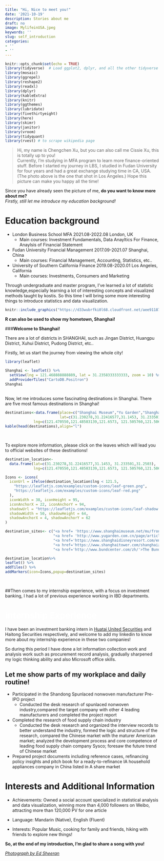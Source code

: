 ```yaml
---
title: "Hi, Nice to meet you!"
date: '2021-10-19'
description: Stories about me
draft: no
image: MylifeinUSA.jpeg
keywords: ''
slug: self_introduction
categories:
- ''
- ''
---
```


```r
knitr::opts_chunk$set(echo = TRUE)
library(tidyverse)  # Load ggplot2, dplyr, and all the other tidyverse packages
library(mosaic)
library(ggrepel)
library(reshape2)
library(readxl)
library(dplyr)
library(kableExtra)
library(knitr)
library(ggthemes)
library(lubridate)
library(fivethirtyeight)
library(here)
library(skimr)
library(janitor)
library(vroom)
library(tidyquant)
library(rvest) # to scrape wikipedia page
```

> Hi, my name is Chengchen Xu, but you can also call me Cissie Xu, this is totally up to you! \n\
Currently, I'm studying in MFA program to learn more finance-oriented stuff. Before I started my journey in LBS, I studied in Fudan University for four years and had a great exchange studying time in CA, USA. (The photo above is the one that shot in Los Angeles.) Hope this picture can make you happy all the time!


Since you have already seen the picture of me, **do you want to know more about me?**\n\
*Firstly, still let me introduce my education background!*

# **<span style="color:light grey;">Education background</span>**
-   London Business School              MFA                     2021.08-2022.08   London, UK
    -  Main courses: Investment Fundamentals, Data Anayltics For Finance, Anaylsis of Financial Statement
-   Fudan University                    Financial Management    2017.09-2021.07   Shanghai, China
    -  Main courses: Financial Management, Accounting, Statistics, etc..

-   University of Southern California   Finance                 2019.08-2020.01         Los Angeles, California
    -  Main courses: Investments, Consumers and Marketing
    
Through undergraduate and master program, I've learned a lot of statistic knowledge,especially learning a lot of interesting concepts and visualized methods taught by kostis.
So this time I will bring some more interesting things to introduce statistics and data visualization.

```r
knitr::include_graphics("https://d33wubrfki0l68.cloudfront.net/aee91187a9c6811a802ddc524c3271302893a149/a7003/images/bandthree2.png")
```

**R can also be used to show my hometown, Shanghai! **

###**Welcome to Shanghai!**

There are a lot of districts in SHANGHAI, such as Jingan District, Huangpu District, Xuhui District, Pudong District, etc..

Firstly, let us start the journey from viewing the whole city!


```r
library(leaflet)

Shanghai <- leaflet() %>% 
  setView(lng = 121.468888888889, lat = 31.2358333333333, zoom = 10) %>% 
  addProviderTiles("CartoDB.Positron") 
Shanghai
```
\n\
Now, let me introduces some fascinating destinations in Shanghai.
There are five most famous destinations in Shanghai!

```r
destinations<-data.frame(place=c("Shanghai Museum","Yu Garden","Shanghai Disneyland","The Bund","Shanghai Tower"),
                         lat=c(31.230278,31.22416577,31.1453, 31.233501,31.2503),
             lng=c(121.470550,121.48583139,121.6573, 121.505760,121.5064))
kable(head(destinations),align="l")
```
\n\

To explore more information, please click on the leaves which will lead you to official websites of these destinations!

```r
destination_location<-
  data.frame(lat=c(31.230278,31.22416577,31.1453, 31.233501,31.2503),
             lng=c(121.470550,121.48583139,121.6573, 121.505760,121.5064)) 

Icons <- icons(
  iconUrl = ifelse(destination_location$lng < 121.5,
    "https://leafletjs.com/examples/custom-icons/leaf-green.png",
    "https://leafletjs.com/examples/custom-icons/leaf-red.png"
  ),
  iconWidth = 38, iconHeight = 95,
  iconAnchorX = 22, iconAnchorY = 94,
  shadowUrl = "https://leafletjs.com/examples/custom-icons/leaf-shadow.png",
  shadowWidth = 50, shadowHeight = 64,
  shadowAnchorX = 4, shadowAnchorY = 62
)

destination_sites<- c("<a href= 'https://www.shanghaimuseum.net/mu/frontend/pg/index' >Shanghai Museum</a>",
                      "<a href= 'http://www.yugarden.com.cn/page/articleView/index.html' >Shanghai Yu Garden</a>",
                      "<a href='https://www.shanghaidisneyresort.com/en/'>Disney Shanghai</a>",
                      "<a href='https://www.shanghaitower.com/shanghaizhongxinEnglish/index.php?num=1'>Shanghai Tower</a>",
                      "<a href='http://www.bundcenter.com/zh/'>The Bund</a>")

destination_location%>%
leaflet() %>%
addTiles() %>%
addMarkers(icon=Icons,popup=destination_sites)


```
\n\

##Then comes to my internship experience, with a focus on investment banking, I had a lot of previous experience working in IBD departments.


# **<span style="color:white;">Internship Experience</span>**

I have been an investment banking intern in [Huatai United Securities](https://www.lhzq.com/) and Haitong Securities respectively, and welcome to add my linkedin to know more about my internship experience in these two companies!


So during this period I have done a lot information collection work and analysis work such as procurement record analysis, gradually sharpened my logic thinking ability and also Microsoft office skills.


## **Let me show parts of my workplace and daily routine!** 


-  Participated in the Shandong Spunlaced nonwoven manufacturer Pre-IPO project 
    -  Conducted the desk research of spunlaced nonwoven industry,compared the target company with other 4 leading manufacturers and completed the project report
    
-  Completed the research of food supply chain industry
    -  Conducted the desk research and organized the interview records to better understand the industry, formed the logic and structure of the research, compared the Chinese market with the maturer American market; analyzed the development process and core competence of leading food supply chain company Sysco; foresaw the future trend of Chinese market

-  Prepared project documents including reference cases, refinancing policy insights and pitch book for a ready-to-refinance IA household appliances company in China listed in A share market 


# **<span style="color:light yellow;">Interests and Additional Information </span>**

- Achievements: Owned a social account specialized in statistical analysis and data visualization, winning more than 4,000 followers on Weibo, attracting more than 120,000 PV for one article 

- Language:  Mandarin (Native), English (Fluent) 

- Interests: Popular Music, cooking for family and friends, hiking with friends to explore new things!


**So, at the end of my introduction, I'm glad to share a song with you! **


[*Photograph by Ed Sheeran*](https://www.youtube.com/watch?v=nSDgHBxUbVQ)



